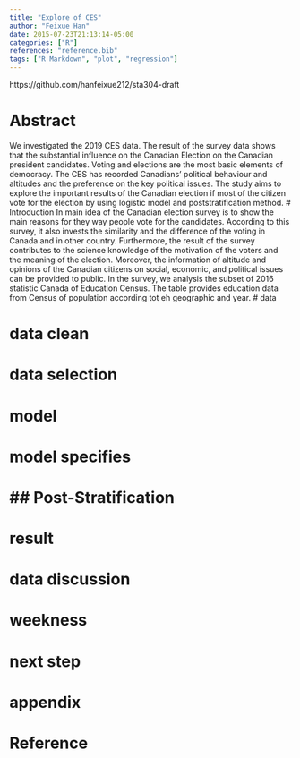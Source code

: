 ```yaml
---
title: "Explore of CES"
author: "Feixue Han"
date: 2015-07-23T21:13:14-05:00
categories: ["R"]
references: "reference.bib"
tags: ["R Markdown", "plot", "regression"]
---
```


https://github.com/hanfeixue212/sta304-draft

# Abstract
We investigated the 2019 CES data. The result of the survey data shows that the substantial influence on the Canadian Election on the Canadian president candidates.  Voting and elections are the most basic elements of democracy. The CES has recorded Canadians’ political behaviour and altitudes and the preference on the key political issues. The study aims to explore the important results of the Canadian election if most of the citizen vote for the election by using logistic model and poststratification method. 
# Introduction
In main idea of the Canadian election survey is to show the main reasons for they way people vote for the candidates. According to this survey, it also invests the similarity and the difference of the voting in Canada and in other country. Furthermore, the result of the survey contributes to the science knowledge of the motivation of the voters and the meaning of the election. Moreover, the information of altitude and opinions of the Canadian citizens on social, economic, and political issues can be provided to public. 
In the survey, we analysis the subset of 2016 statistic Canada of Education Census. The table provides education data from Census of population according tot eh geographic and year. 
# data

# data clean

# data selection

# model

# model specifies

# ## Post-Stratification

# result

# data discussion

# weekness

# next step

# appendix

# Reference

